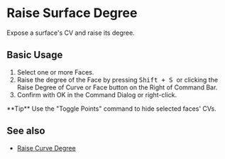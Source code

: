 
# Raise Surface Degree

<Reference shortcut="Shift + S" command="Raise Degree" button="Right of Command Bar" buttonIcon="button-raise-degree-curve-face"/>

Expose a surface's CV and raise its degree.

## Basic Usage

1. Select one or more Faces.
2. Raise the degree of the Face by pressing <kbd> Shift + S </kbd>  or clicking the Raise Degree of Curve or Face button <ButtonIcon type="button-raise-degree-curve-face"/> on the Right of Command Bar.
3. Confirm with OK in the Command Dialog or right-click.

<VideoPlayer fileName="raise-surface-degree"/>

<Callout type="info" emoji="💡">
    **Tip**
    Use the "Toggle Points" command to hide selected faces' CVs.
<VideoPlayer fileName="raise-surface-degree-hidepoints"/>
</Callout>

## See also
- [Raise Curve Degree](raise-curve-degree)
